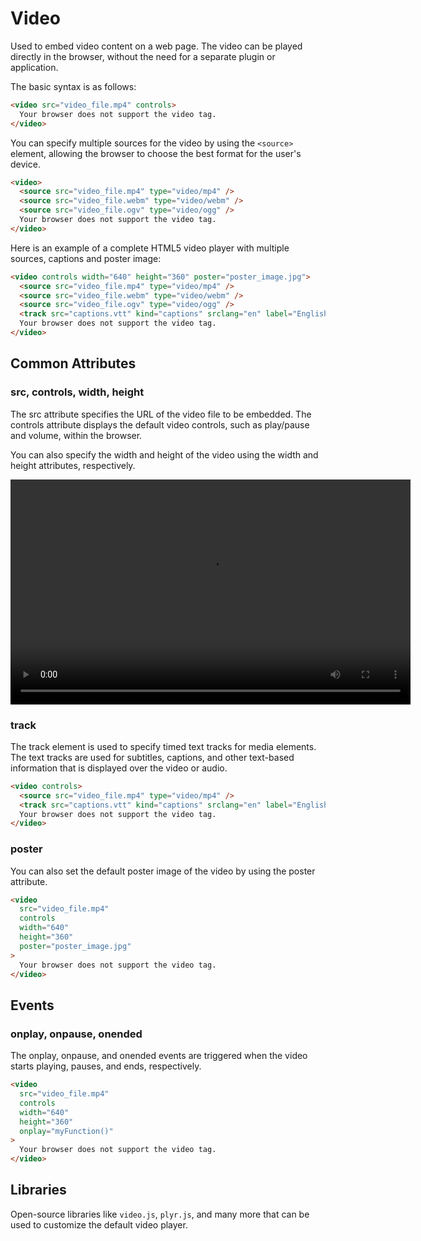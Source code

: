 # Video

Used to embed video content on a web page. The video can be played directly in the browser, without the need for a separate plugin or application.

The basic syntax is as follows:

```html
<video src="video_file.mp4" controls>
  Your browser does not support the video tag.
</video>
```

You can specify multiple sources for the video by using the `<source>` element, allowing the browser to choose the best format for the user's device.

```html
<video>
  <source src="video_file.mp4" type="video/mp4" />
  <source src="video_file.webm" type="video/webm" />
  <source src="video_file.ogv" type="video/ogg" />
  Your browser does not support the video tag.
</video>
```

Here is an example of a complete HTML5 video player with multiple sources, captions and poster image:

```html
<video controls width="640" height="360" poster="poster_image.jpg">
  <source src="video_file.mp4" type="video/mp4" />
  <source src="video_file.webm" type="video/webm" />
  <source src="video_file.ogv" type="video/ogg" />
  <track src="captions.vtt" kind="captions" srclang="en" label="English" />
  Your browser does not support the video tag.
</video>
```

## Common Attributes

### src, controls, width, height

The src attribute specifies the URL of the video file to be embedded. The controls attribute displays the default video controls, such as play/pause and volume, within the browser.

You can also specify the width and height of the video using the width and height attributes, respectively.

<video src="video_file.mp4" controls width="640" height="360">
  Your browser does not support the video tag.
</video>

### track

The track element is used to specify timed text tracks for media elements. The text tracks are used for subtitles, captions, and other text-based information that is displayed over the video or audio.

```html
<video controls>
  <source src="video_file.mp4" type="video/mp4" />
  <track src="captions.vtt" kind="captions" srclang="en" label="English" />
  Your browser does not support the video tag.
</video>
```

### poster

You can also set the default poster image of the video by using the poster attribute.

```html
<video
  src="video_file.mp4"
  controls
  width="640"
  height="360"
  poster="poster_image.jpg"
>
  Your browser does not support the video tag.
</video>
```

## Events

### onplay, onpause, onended

The onplay, onpause, and onended events are triggered when the video starts playing, pauses, and ends, respectively.

```html
<video
  src="video_file.mp4"
  controls
  width="640"
  height="360"
  onplay="myFunction()"
>
  Your browser does not support the video tag.
</video>
```

## Libraries

Open-source libraries like `video.js`, `plyr.js`, and many more that can be used to customize the default video player.

